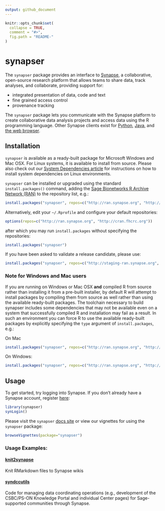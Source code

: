 ```yaml
---
output: github_document
---
```


<!-- README.md is generated from README.Rmd. Please modify README.Rmd and run `pkgdown::build_site()` to update README.md -->

```r
knitr::opts_chunk$set(
  collapse = TRUE,
  comment = "#>",
  fig.path = "README-"
)
```

# synapser

The `synapser` package provides an interface to [Synapse](<http://www.synapse.org>), a collaborative, open-source research platform that allows teams to share data, track analyses, and collaborate, providing support for:





* integrated presentation of data, code and text
* fine grained access control
* provenance tracking

The `synapser` package lets you communicate with the Synapse platform to create collaborative data analysis projects and access data using the R programming language. Other Synapse clients exist for [Python](http://docs.synapse.org/python), [Java](https://github.com/Sage-Bionetworks/Synapse-Repository-Services/tree/develop/client/synapseJavaClient>), and [the web browser](https://www.synapse.org).

## Installation

`synapser` is available as a ready-built package for Microsoft Windows and Mac OSX. For Linux systems, it is available to install from source. Please also check out our [System Dependencies article](articles/systemDependencies.html) for instructions on how to install system dependencies on Linux environments.

`synapser` can be installed or upgraded using the standard `install.packages()` command, adding the [Sage Bionetworks R Archive Network (RAN)](http://ran.synapse.org) to the repository list, e.g.:

```r
install.packages("synapser", repos=c("http://ran.synapse.org", "http://cran.fhcrc.org"))
```
Alternatively, edit your `~/.Rprofile` and configure your default repositories:
```r
options(repos=c("http://ran.synapse.org", "http://cran.fhcrc.org"))
```
after which you may run `install.packages` without specifying the repositories:
```r
install.packages("synapser")
```

If you have been asked to validate a release candidate, please use:

```r
install.packages("synapser", repos=c("http://staging-ran.synapse.org", "http://cran.fhcrc.org"))
```

### Note for Windows and Mac users

If you are running on Windows or Mac OSX **and** compiled R from source rather than installing it from a pre-built installer, by default R will attempt to install packages by compiling them from source as well rather than using the available ready-built packages. The toolchain necessary to build synapser includes some dependencies that may not be available even on a system that successfully compiled R and installation may fail as a result. In such an environment you can force R to use the available ready-built packages by explicitly specifying the `type` argument of `install.packages`, e.g.:

On Mac

```r
install.packages("synapser", repos=c("http://ran.synapse.org", "http://cran.fhcrc.org"), type="mac.binary")
```

On Windows:

```r
install.packages("synapser", repos=c("http://ran.synapse.org", "http://cran.fhcrc.org"), type="win.binary")
```

## Usage

To get started, try logging into Synapse. If you don't already have a Synapse account, register [here](https://www.synapse.org/register):

```r
library(synapser)
synLogin()
```

Please visit the `synapser` [docs site](http://sage-bionetworks.github.io/synapser/articles/synapser.html) or view our vignettes for using the `synapser` package:

```r
browseVignettes(package="synapser")
```

### Usage Examples:

#### [knit2synapse](https://github.com/Sage-Bionetworks/knit2synapse) 
Knit RMarkdown files to Synapse wikis

#### [syndccutils](https://github.com/Sage-Bionetworks/syndccutils)
Code for managing data coordinating operations (e.g., development of the CSBC/PS-ON Knowledge Portal and individual Center pages) for Sage-supported communities through Synapse.
